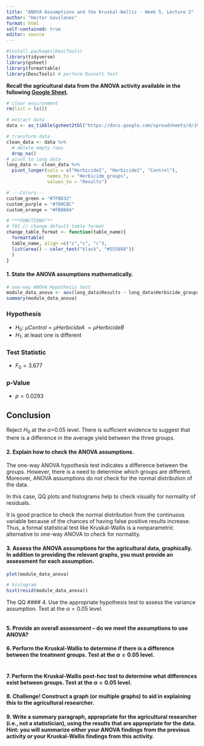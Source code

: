 ```yaml
---
title: "ANOVA Assumptions and the Kruskal-Wallis - Week 5, Lecture 2"
author: "Hector Gavilanes"
format: html
self-contained: true
editor: source
---
```


```r
#install.packages(DescTools)
library(tidyverse)
library(gsheet)
library(formattable)
library(DescTools) # perform Dunnett Test
```

**Recall the agricultural data from the ANOVA activity available in the following [Google Sheet](https://docs.google.com/spreadsheets/d/1CFyuuWy-4YmVU3wkYuC8Uf3xW3qkpCnpF468NjBAhbY/edit#gid=0).**

```r
# clear environment
rm(list = ls())

# extract data
data <- as_tibble(gsheet2tbl("https://docs.google.com/spreadsheets/d/1CFyuuWy-4YmVU3wkYuC8Uf3xW3qkpCnpF468NjBAhbY/edit#gid=0"))

# transform data
clean_data <- data %>% 
  # delete empty rows
  drop_na()
# pivot to long data
long_data <- clean_data %>% 
  pivot_longer(cols = c("Herbicide1", "Herbicide2", "Control"),
               names_to = "Herbicide_groups",
               values_to = "Results")

# ---Colors---
custom_green = "#7FBD32"
custom_purple = "#700CBC"
custom_orange = "#FB8604"

# ***FUNCTIONS***
# f01 // change default table format
change_table_format <- function(table_name){
  formattable(
  table_name, align =c("c","c", "c"),
  list(area() ~ color_text("black", "#555888"))
  )
}
```

#### 1. State the ANOVA assumptions mathematically.
```r
# one-way ANOVA Hypothesis test
module_data_anova <- aov(long_data$Results ~ long_data$Herbicide_groups)
summary(module_data_anova)
```
### Hypothesis
- $H_0$: $\mu Control = \mu HerbicideA\ = \mu HerbicideB$\
- $H_1$: at least one is different

### Test Statistic
- $F_0 = 3.677$

### p-Value
- $p = 0.0293$

## Conclusion
Reject $H_0$ at the $\alpha$=0.05 level. There is sufficient evidence to suggest that there is a difference in the average yield between the three groups.

#### 2. Explain how to check the ANOVA assumptions.

The one-way ANOVA hypothesis test indicates a difference between the groups. However, there is a need to determine which groups are different. Moreover, ANOVA assumptions do not check for the normal distribution of the data. 

In this case, QQ plots and histograms help to check visually for normality of residuals. 

It is good practice to check the normal distribution from the continuous variable because of the chances of having false positive results increase. Thus, a formal statistical test like Kruskal-Wallis is a nonparametric alternative to one-way ANOVA to check for normality.

#### 3. Assess the ANOVA assumptions for the agricultural data, graphically. In addition to providing the relevant graphs, you must provide an assessment for each assumption.

```r
plot(module_data_anova)
```

```r
# histogram
hist(resid(module_data_anova))
```


The QQ
#### 4. Use the appropriate hypothesis test to assess the variance assumption. Test at the $\alpha=0.05$ level.

```r

```

#### 5. Provide an overall assessment -- do we meet the assumptions to use ANOVA?

#### 6. Perform the Kruskal-Wallis to determine if there is a difference between the treatment groups. Test at the $\alpha=0.05$ level.

```r

```

#### 7. Perform the Kruskal-Wallis post-hoc test to determine what differences exist between groups. Test at the $\alpha=0.05$ level.

#### 8. Challenge! Construct a graph (or multiple graphs) to aid in explaining this to the agricultural researcher.

#### 9. Write a summary paragraph, appropriate for the agricultural researcher (i.e., not a statistician), using the results that are **appropriate for the data**. Hint: you will summarize either your ANOVA findings from the previous activity *or* your Kruskal-Wallis findings from this activity.


